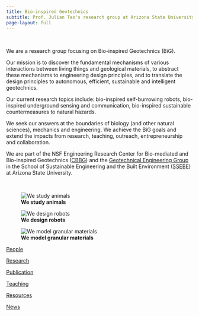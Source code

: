 ```yaml
---
title: Bio-inspired Geotechnics 
subtitle: Prof. Julian Tao's research group at Arizona State University
page-layout: full
---
```


<br>

We are a research group focusing on Bio-inspired Geotechnics (BiG).

Our mission is to discover the fundamental mechanisms of various interactions between living things and geological materials, to abstract these mechanisms to engineering design principles, and to translate the design principles to autonomous, efficient, sustainable and intelligent geotechnics.

Our current research topics include: bio-inspired self-burrowing robots, bio-inspired underground sensing and communication, bio-inspired sustainable countermeasures to natural hazards.

We seek our answers at the boundaries of biology (and other natural sciences), mechanics and engineering.
We achieve the BiG goals and extend the impacts from research, teaching, outreach, entrepreneurship and collaboration.

We are part of the NSF Engineering Research Center for Bio-mediated and Bio-inspired Geotechnics ([CBBG](https://cbbg.engineering.asu.edu/)) and the [Geotechnical Engineering Group](https://geotechasu.github.io/soilrocks/) in the School of Sustainable Engineering and the Built Environment ([SSEBE](https://ssebe.engineering.asu.edu/)) at Arizona State University.

<br>

::: {.card-group .text-center}

::: {.card .border-light}
![**We study animals**](img/clams.png)
:::

::: {.card .border-light}
![**We design robots** ](img/softrobots.png)
:::

::: {.card .border-light}
![**We model granular materials**](img/photoelastics.png)
:::
:::


::: {.card-group .text-center}

::: {.card .border-light}
[](./people.qmd){.bi .bi-people .huge}
[People](./people.qmd){.btn .btn-primary}
:::

::: {.card .border-light}
[](./research.qmd){.bi .bi-search .huge}
[Research](./research.qmd){.btn .btn-primary}
:::

::: {.card .border-light}
[](./publication.qmd){.bi .bi-book-half .huge}
[Publication](./research.qmd){.btn .btn-primary}
:::

::: {.card .border-light}
[](./teaching.qmd){.bi .bi-easel .huge}
[Teaching](./teaching.qmd){.btn .btn-primary}
:::

::: {.card .border-light}
[](./resources.qmd){.bi .bi-gear-wide-connected .huge}
[Resources](./resources.qmd){.btn .btn-primary}
:::

::: {.card .border-light}
[](./news.qmd){.bi .bi-newspaper .huge}
[News](./news.qmd){.btn .btn-primary}
:::

:::
